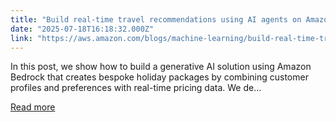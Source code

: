 ```yaml
---
title: "Build real-time travel recommendations using AI agents on Amazon Bedrock"
date: "2025-07-18T16:18:32.000Z"
link: "https://aws.amazon.com/blogs/machine-learning/build-real-time-travel-recommendations-using-ai-agents-on-amazon-bedrock/"
---
```


In this post, we show how to build a generative AI solution using Amazon Bedrock that creates bespoke holiday packages by combining customer profiles and preferences with real-time pricing data. We de...

[Read more](https://aws.amazon.com/blogs/machine-learning/build-real-time-travel-recommendations-using-ai-agents-on-amazon-bedrock/)
